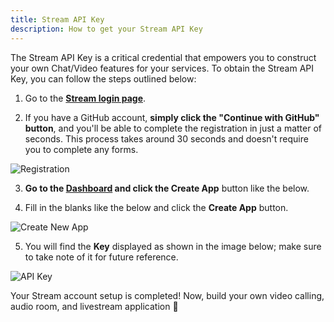 ```yaml
---
title: Stream API Key
description: How to get your Stream API Key
---
```


The Stream API Key is a critical credential that empowers you to construct your own Chat/Video features for your services. To obtain the Stream API Key, you can follow the steps outlined below:

1. Go to the **[Stream login page](https://getstream.io/try-for-free)**.

2. If you have a GitHub account, **simply click the "Continue with GitHub" button**, and you'll be able to complete the registration in just a matter of seconds. This process takes around 30 seconds and doesn't require you to complete any forms.

![Registration](../assets/stream-registration.png)

3. **Go to the [Dashboard](https://dashboard.getstream.io) and click the Create App** button like the below.

4. Fill in the blanks like the below and click the **Create App** button.

![Create New App](../assets/dashboard-create-new-app.png)

5. You will find the **Key** displayed as shown in the image below; make sure to take note of it for future reference.

![API Key](../assets/dashboard-api-key.png)

Your Stream account setup is completed! Now, build your own video calling, audio room, and livestream application 🚀